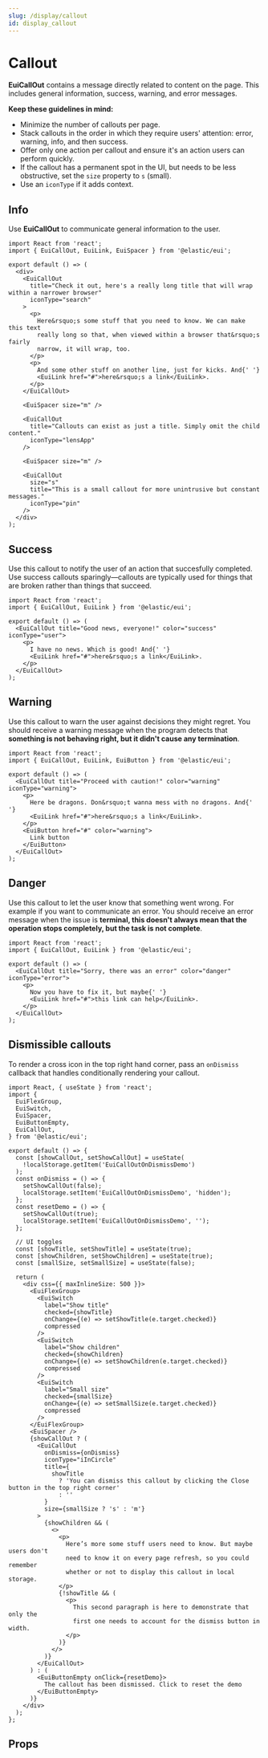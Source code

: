 ```yaml
---
slug: /display/callout
id: display_callout
---
```


# Callout

**EuiCallOut** contains a message directly related to content on the page. This includes general information, success, warning, and error messages.

**Keep these guidelines in mind:**

*   Minimize the number of callouts per page.
*   Stack callouts in the order in which they require users' attention: error, warning, info, and then success.
*   Offer only one action per callout and ensure it's an action users can perform quickly.
*   If the callout has a permanent spot in the UI, but needs to be less obstructive, set the `size` property to `s` (small).
*   Use an `iconType` if it adds context.

## Info

Use **EuiCallOut** to communicate general information to the user.

```tsx interactive
import React from 'react';
import { EuiCallOut, EuiLink, EuiSpacer } from '@elastic/eui';

export default () => (
  <div>
    <EuiCallOut
      title="Check it out, here's a really long title that will wrap within a narrower browser"
      iconType="search"
    >
      <p>
        Here&rsquo;s some stuff that you need to know. We can make this text
        really long so that, when viewed within a browser that&rsquo;s fairly
        narrow, it will wrap, too.
      </p>
      <p>
        And some other stuff on another line, just for kicks. And{' '}
        <EuiLink href="#">here&rsquo;s a link</EuiLink>.
      </p>
    </EuiCallOut>

    <EuiSpacer size="m" />

    <EuiCallOut
      title="Callouts can exist as just a title. Simply omit the child content."
      iconType="lensApp"
    />

    <EuiSpacer size="m" />

    <EuiCallOut
      size="s"
      title="This is a small callout for more unintrusive but constant messages."
      iconType="pin"
    />
  </div>
);
```

## Success

Use this callout to notify the user of an action that succesfully completed. Use success callouts sparingly—callouts are typically used for things that are broken rather than things that succeed.

```tsx interactive
import React from 'react';
import { EuiCallOut, EuiLink } from '@elastic/eui';

export default () => (
  <EuiCallOut title="Good news, everyone!" color="success" iconType="user">
    <p>
      I have no news. Which is good! And{' '}
      <EuiLink href="#">here&rsquo;s a link</EuiLink>.
    </p>
  </EuiCallOut>
);
```

## Warning

Use this callout to warn the user against decisions they might regret. You should receive a warning message when the program detects that **something is not behaving right, but it didn't cause any termination**.

```tsx interactive
import React from 'react';
import { EuiCallOut, EuiLink, EuiButton } from '@elastic/eui';

export default () => (
  <EuiCallOut title="Proceed with caution!" color="warning" iconType="warning">
    <p>
      Here be dragons. Don&rsquo;t wanna mess with no dragons. And{' '}
      <EuiLink href="#">here&rsquo;s a link</EuiLink>.
    </p>
    <EuiButton href="#" color="warning">
      Link button
    </EuiButton>
  </EuiCallOut>
);
```

## Danger

Use this callout to let the user know that something went wrong. For example if you want to communicate an error. You should receive an error message when the issue is **terminal, this doesn't always mean that the operation stops completely, but the task is not complete**.

```tsx interactive
import React from 'react';
import { EuiCallOut, EuiLink } from '@elastic/eui';

export default () => (
  <EuiCallOut title="Sorry, there was an error" color="danger" iconType="error">
    <p>
      Now you have to fix it, but maybe{' '}
      <EuiLink href="#">this link can help</EuiLink>.
    </p>
  </EuiCallOut>
);
```

## Dismissible callouts

To render a cross icon in the top right hand corner, pass an `onDismiss` callback that handles conditionally rendering your callout.

```tsx interactive
import React, { useState } from 'react';
import {
  EuiFlexGroup,
  EuiSwitch,
  EuiSpacer,
  EuiButtonEmpty,
  EuiCallOut,
} from '@elastic/eui';

export default () => {
  const [showCallOut, setShowCallOut] = useState(
    !localStorage.getItem('EuiCallOutOnDismissDemo')
  );
  const onDismiss = () => {
    setShowCallOut(false);
    localStorage.setItem('EuiCallOutOnDismissDemo', 'hidden');
  };
  const resetDemo = () => {
    setShowCallOut(true);
    localStorage.setItem('EuiCallOutOnDismissDemo', '');
  };

  // UI toggles
  const [showTitle, setShowTitle] = useState(true);
  const [showChildren, setShowChildren] = useState(true);
  const [smallSize, setSmallSize] = useState(false);

  return (
    <div css={{ maxInlineSize: 500 }}>
      <EuiFlexGroup>
        <EuiSwitch
          label="Show title"
          checked={showTitle}
          onChange={(e) => setShowTitle(e.target.checked)}
          compressed
        />
        <EuiSwitch
          label="Show children"
          checked={showChildren}
          onChange={(e) => setShowChildren(e.target.checked)}
          compressed
        />
        <EuiSwitch
          label="Small size"
          checked={smallSize}
          onChange={(e) => setSmallSize(e.target.checked)}
          compressed
        />
      </EuiFlexGroup>
      <EuiSpacer />
      {showCallOut ? (
        <EuiCallOut
          onDismiss={onDismiss}
          iconType="iInCircle"
          title={
            showTitle
              ? 'You can dismiss this callout by clicking the Close button in the top right corner'
              : ''
          }
          size={smallSize ? 's' : 'm'}
        >
          {showChildren && (
            <>
              <p>
                Here’s more some stuff users need to know. But maybe users don't
                need to know it on every page refresh, so you could remember
                whether or not to display this callout in local storage.
              </p>
              {!showTitle && (
                <p>
                  This second paragraph is here to demonstrate that only the
                  first one needs to account for the dismiss button in width.
                </p>
              )}
            </>
          )}
        </EuiCallOut>
      ) : (
        <EuiButtonEmpty onClick={resetDemo}>
          The callout has been dismissed. Click to reset the demo
        </EuiButtonEmpty>
      )}
    </div>
  );
};
```

## Props


<PropTable definition={docgen.EuiCallOut} />
